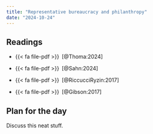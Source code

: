```yaml
---
title: "Representative bureaucracy and philanthropy"
date: "2024-10-24"
---
```


## Readings

- {{< fa file-pdf >}}&ensp;[@Thoma:2024]

- {{< fa file-pdf >}}&ensp;[@Sahn:2024]

- {{< fa file-pdf >}}&ensp;[@RiccucciRyzin:2017]

- {{< fa file-pdf >}}&ensp;[@Gibson:2017]

## Plan for the day

Discuss this neat stuff.
